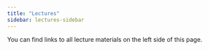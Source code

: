 ```yaml
---
title: "Lectures"
sidebar: lectures-sidebar
---
```


You can find links to all lecture materials on the left side of this page.  